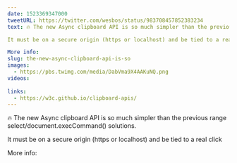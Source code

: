 ```yaml
---
date: 1523369347000
tweetURL: https://twitter.com/wesbos/status/983708457852383234
text: 🔥 The new Async clipboard API is so much simpler than the previous range select/document.execCommand() solutions. 

It must be on a secure origin (https or localhost) and be tied to a real click

More info:  
slug: the-new-async-clipboard-api-is-so
images:
  - https://pbs.twimg.com/media/DabVma9X4AAKuNQ.png
videos:
  
links:
  - https://w3c.github.io/clipboard-apis/
---
```

🔥 The new Async clipboard API is so much simpler than the previous range select/document.execCommand() solutions. 

It must be on a secure origin (https or localhost) and be tied to a real click

More info:
